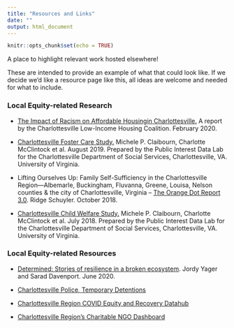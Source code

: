 ```yaml
---
title: "Resources and Links"
date: ""
output: html_document
---
```


```r
knitr::opts_chunk$set(echo = TRUE)
```

A place to highlight relevant work hosted elsewhere!

These are intended to provide an example of what that could look like. If we decide we'd like a resource page like this, all ideas are welcome and needed for what to include.

### Local Equity-related Research

* [The Impact of Racism on Affordable Housingin Charlottesville.](https://www.justice4all.org/wp-content/uploads/2020/03/Housing-Report-FINAL.pdf) A report by the Charlottesville Low-Income Housing Coalition. February 2020. 

* [Charlottesville Foster Care Study.](https://doi.org/10.18130/v3-ztey-hn31) Michele P. Claibourn, Charlotte McClintock et al. August 2019. Prepared by the Public Interest Data Lab for the Charlottesville Department of Social Services, Charlottesville, VA. University of Virginia.

* Lifting Ourselves Up: Family Self-Sufficiency in the Charlottesville Region—Albemarle, Buckingham, Fluvanna, Greene, Louisa, Nelson counties & the city of Charlottesville, Virginia -- [The Orange Dot Report 3.0](https://www.pvcc.edu/sites/www.pvcc.edu/files/media/orange_dot_project_3.0.2018_0.pdf). Ridge Schuyler. October 2018.

* [Charlottesville Child Welfare Study.](https://doi.org/10.18130/v3-1j50-3z57) Michele P. Claibourn, Charlotte McClintock et al. July 2018. Prepared by the Public Interest Data Lab for the Charlottesville Department of Social Services, Charlottesville, VA. University of Virginia.

### Local Equity-related Resources

* [Determined: Stories of resilience in a broken ecosystem](https://www.cvilletomorrow.org/articles/determined-stories-of-resilience-in-a-broken-ecosystem/). Jordy Yager and Sarad Davenport. June 2020.

* [Charlottesville Police, Temporary Detentions](https://virginiaequitycenter.github.io/cvilleequity_stopandfrisk)

* [Charlottesville Region COVID Equity and Recovery Datahub](https://virginiaequitycenter.github.io/cvilleequity_covid/)

* [Charlottesville Region's Charitable NGO Dashboard](https://commpaslab.shinyapps.io/cville-nonprofits/)